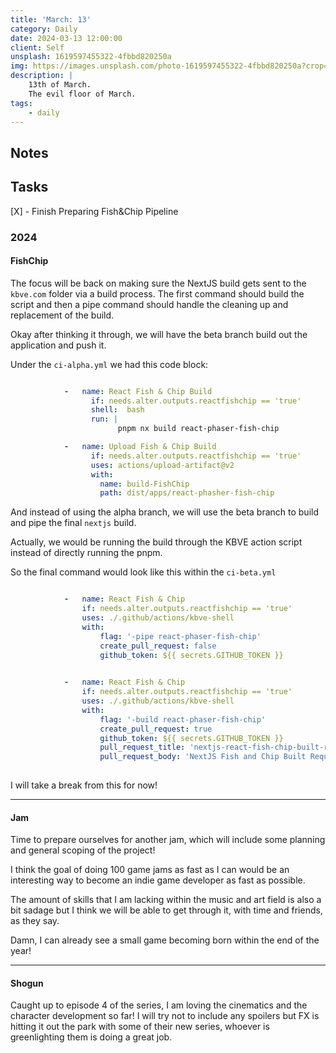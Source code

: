 ```yaml
---
title: 'March: 13'
category: Daily
date: 2024-03-13 12:00:00
client: Self
unsplash: 1619597455322-4fbbd820250a
img: https://images.unsplash.com/photo-1619597455322-4fbbd820250a?crop=entropy&cs=srgb&fm=jpg&ixid=MnwzNjM5Nzd8MHwxfHJhbmRvbXx8fHx8fHx8fDE2ODE3NDg2ODY&ixlib=rb-4.0.3&q=85
description: |
    13th of March.
    The evil floor of March.
tags:
    - daily
---
```




<MDXJS>

## Notes

</MDXJS>

<MDXJS>

## Tasks

[X] - Finish Preparing Fish&Chip Pipeline

</MDXJS>

<MDXJS>

### 2024

<MDXJS>

#### FishChip

The focus will be back on making sure the NextJS build gets sent to the `kbve.com` folder via a build process.
The first command should build the script and then a pipe command should handle the cleaning up and replacement of the build.

Okay after thinking it through, we will have the beta branch build out the application and push it.

Under the `ci-alpha.yml` we had this code block:

```yaml

            -   name: React Fish & Chip Build
                  if: needs.alter.outputs.reactfishchip == 'true'
                  shell:  bash
                  run: |
                        pnpm nx build react-phaser-fish-chip

            -   name: Upload Fish & Chip Build
                  if: needs.alter.outputs.reactfishchip == 'true'
                  uses: actions/upload-artifact@v2
                  with:
                    name: build-FishChip
                    path: dist/apps/react-phasher-fish-chip

```

And instead of using the alpha branch, we will use the beta branch to build and pipe the final `nextjs` build.

Actually, we would be running the build through the KBVE action script instead of directly running the pnpm.

So the final command would look like this within the `ci-beta.yml`

```yaml

            -   name: React Fish & Chip
                if: needs.alter.outputs.reactfishchip == 'true'
                uses: ./.github/actions/kbve-shell
                with:
                    flag: '-pipe react-phaser-fish-chip'
                    create_pull_request: false
                    github_token: ${{ secrets.GITHUB_TOKEN }}
            

            -   name: React Fish & Chip
                if: needs.alter.outputs.reactfishchip == 'true'
                uses: ./.github/actions/kbve-shell
                with:
                    flag: '-build react-phaser-fish-chip'
                    create_pull_request: true
                    github_token: ${{ secrets.GITHUB_TOKEN }}
                    pull_request_title: 'nextjs-react-fish-chip-built-request'
                    pull_request_body: 'NextJS Fish and Chip Built Request'
                

```

I will take a break from this for now!

</MDXJS>

---

<MDXJS>

#### Jam

Time to prepare ourselves for another jam, which will include some planning and general scoping of the project!

I think the goal of doing 100 game jams as fast as I can would be an interesting way to become an indie game developer as fast as possible.

The amount of skills that I am lacking within the music and art field is also a bit sadage but I think we will be able to get through it, with time and friends, as they say.

Damn, I can already see a small game becoming born within the end of the year!

</MDXJS>

---

<MDXJS>

#### Shogun

Caught up to episode 4 of the series, I am loving the cinematics and the character development so far!
I will try not to include any spoilers but FX is hitting it out the park with some of their new series, whoever is greenlighting them is doing a great job.

</MDXJS>

</MDXJS>
